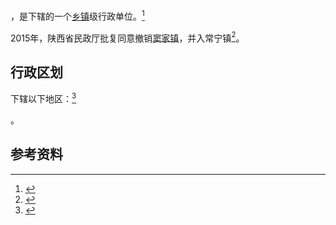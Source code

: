 {{中国乡级行政区|61/04/26/102/000}}

'''{{PAGENAMEBASE}}'''，是{{PRC admin/fullname|61/04/26/102/000|3}}下辖的一个[[乡镇|乡镇]]级行政单位。<ref>{{PRC admin/ref sgc|{{PRC admin/parent|61/04/26/102/000}}}}</ref>

2015年，陕西省民政厅批复同意撤销[[豆家镇|窦家镇]]，并入常宁镇<ref>{{Cite web |url=http://news.xinhuanet.com/local/2015-06/28/c_127959075.htm |title=陕西省民政厅关于陕西省乡镇行政区划调整的公告 |access-date=2017-09-13 |archive-date=2017-09-13 |archive-url=https://web.archive.org/web/20170913183916/http://news.xinhuanet.com/local/2015-06/28/c_127959075.htm |dead-url=no }}</ref>。

== 行政区划 ==

{{PAGENAMEBASE}}下辖以下地区：<ref>{{PRC admin/ref sgc|61/04/26/102/000}}</ref>

{{PRC admin/children|61/04/26/102/000}}。

== 参考资料 ==

{{reflist}}

{{行政区划小作品}}
{{PRC admin/navcat|61/04/26/102/000}}